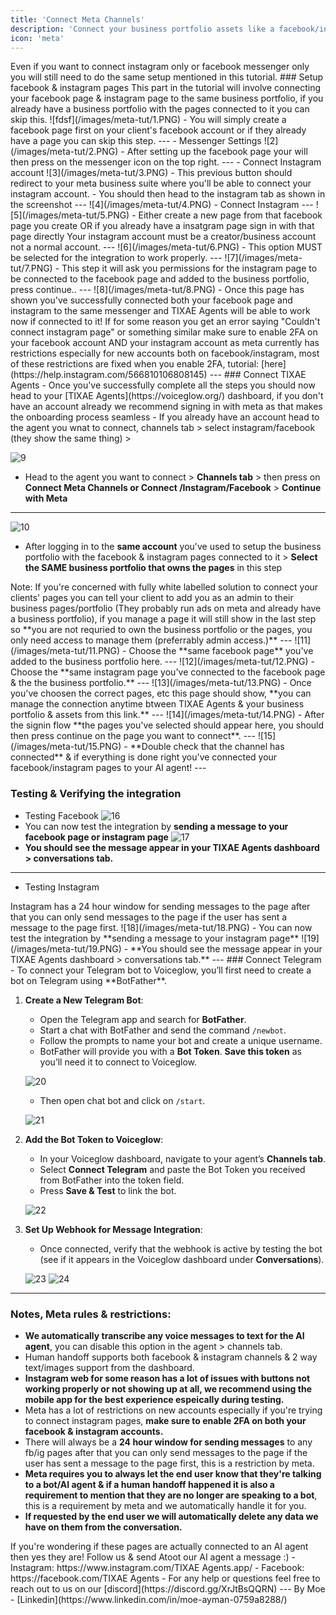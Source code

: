 ```yaml
---
title: 'Connect Meta Channels'
description: 'Connect your business portfolio assets like a facebook/instagram business pages to your AI agent.'
icon: 'meta'
---
```


<Warning>
  Even if you want to connect instagram only or facebook messenger only you will still need to do the same setup mentioned in this tutorial.
</Warning>
### Setup facebook & instagram pages
<Note>
  This part in the tutorial will involve connecting your facebook page & instagram page to the same business portfolio, if you already have a business portfolio with the pages connected to it you can skip this.
</Note>
![fdsf](/images/meta-tut/1.PNG)
- You will simply create a facebook page first on your client's facebook account or if they already have a page you can skip this step.
---
- Messenger Settings
![2](/images/meta-tut/2.PNG)
- After setting up the facebook page your will then press on the messenger icon on the top right.
---
- Connect Instagram account
![3](/images/meta-tut/3.PNG)
- This previous button should redirect to your meta business suite where you'll be able to connect your instagram account.
- You should then head to the instagram tab as shown in the screenshot
---
![4](/images/meta-tut/4.PNG)
- Connect Instagram
---
![5](/images/meta-tut/5.PNG)
- Either create a new page from that facebook page you create OR if you already have a insatgram page sign in with that page directly
<Warning>
  Your instagram account must be a creator/business account not a normal account.
</Warning>
---
![6](/images/meta-tut/6.PNG)
- This option MUST be selected for the integration to work properly.
---
![7](/images/meta-tut/7.PNG)
- This step it will ask you permissions for the instagram page to be connected to the facebook page and added to the business portfolio, press continue..
---
![8](/images/meta-tut/8.PNG)
- Once this page has shown you've successfully connected both your facebook page and instagram to the same messenger and TIXAE Agents will be able to work now if connected to it!
<Warning>
If for some reason you get an error saying "Couldn't connect instagram page" or something similar make sure to enable 2FA on your facebook account AND your instagram account as meta currently has restrictions especially for new accounts both on facebook/instagram, most of these restrictions are fixed when you enable 2FA, tutorial: [here](https://help.instagram.com/566810106808145)
</Warning>
---
### Connect TIXAE Agents
- Once you've successfully complete all the steps you should now head to your [TIXAE Agents](https://voiceglow.org/) dashboard, if you don't have an account already we recommend signing in with meta as that makes the onboarding process seamless
- If you already have an account head to the agent you wnat to connect, channels tab > select instagram/facebook (they show the same thing) >

![9](/images/meta-tut/9.PNG)
- Head to the agent you want to connect > **Channels tab** > then press on <strong>Connect Meta Channels or Connect /Instagram/Facebook</strong> > **Continue with Meta**
---
![10](/images/meta-tut/10.PNG)
- After logging in to the **same account** you've used to setup the business portfolio with the facebook & instagram pages connected to it > **Select the SAME business portfolio that owns the pages** in this step
<Note>
Note: If you're concerned with fully white labelled solution to connect your clients' pages you can tell your client to add you as an admin to their business pages/portfolio (They probably run ads on meta and already have a business portfolio), if you manage a page it will still show in the last step so **you are not requried to own the business portfolio or the pages, you only need access to manage them (preferrably admin access.)**
</Note>
---
![11](/images/meta-tut/11.PNG)
- Choose the **same facebook page** you've added to the business portfolio here.
---
![12](/images/meta-tut/12.PNG)
- Choose the **same instagram page you've connected to the facebook page & the the business portfolio.**
---
![13](/images/meta-tut/13.PNG)
- Once you've choosen the correct pages, etc this page should show, **you can manage the connection anytime btween TIXAE Agents & your business portfolio & assets from this link.**
---
![14](/images/meta-tut/14.PNG)
- After the signin flow **the pages you've selected should appear here, you should then press continue on the page you want to connect**.
---
![15](/images/meta-tut/15.PNG)
- **Double check that the channel has connected** & if everything is done right you've connected your facebook/instagram pages to your AI agent!
---

### Testing & Verifying the integration
- Testing Facebook
![16](/images/meta-tut/16.PNG)
- You can now test the integration by **sending a message to your facebook page or instagram page**
![17](/images/meta-tut/17.PNG)
- **You should see the message appear in your TIXAE Agents dashboard > conversations tab.**
---
- Testing Instagram
<Warning>
  Instagram has a 24 hour window for sending messages to the page after that you can only send messages to the page if the user has sent a message to the page first.
</Warning>
![18](/images/meta-tut/18.PNG)
- You can now test the integration by **sending a message to your instagram page**
![19](/images/meta-tut/19.PNG)
- **You should see the message appear in your TIXAE Agents dashboard > conversations tab.**
---
### Connect Telegram
- To connect your Telegram bot to Voiceglow, you’ll first need to create a bot on Telegram using **BotFather**.

1. **Create a New Telegram Bot**:
   - Open the Telegram app and search for **BotFather**.
   - Start a chat with BotFather and send the command `/newbot`.
   - Follow the prompts to name your bot and create a unique username.
   - BotFather will provide you with a **Bot Token**. **Save this token** as you’ll need it to connect to Voiceglow.

    ![20](/images/meta-tut/20.PNG)

    - Then open chat bot and click on `/start`.
    
     ![21](/images/meta-tut/21.PNG)


2. **Add the Bot Token to Voiceglow**:
   - In your Voiceglow dashboard, navigate to your agent’s **Channels tab**.
   - Select **Connect Telegram** and paste the Bot Token you received from BotFather into the token field.
   - Press **Save & Test** to link the bot.

    ![22](/images/meta-tut/22.PNG)

3. **Set Up Webhook for Message Integration**:
   - Once connected, verify that the webhook is active by testing the bot (see if it appears in the Voiceglow dashboard under **Conversations**).

    ![23](/images/meta-tut/23.PNG)
    ![24](/images/meta-tut/24.PNG)
    
---
### Notes, Meta rules & restrictions:
- **We automatically transcribe any voice messages to text for the AI agent**, you can disable this option in the agent > channels tab.
- Human handoff supports both facebook & instagram channels & 2 way text/images support from the dashboard.
- **Instagram web for some reason has a lot of issues with buttons not working properly or not showing up at all, we recommend using the mobile app for the best experience espeically during testing.**
- Meta has a lot of restrictions on new accounts especially if you're trying to connect instagram pages, **make sure to enable 2FA on both your facebook & instagram accounts.**
- There will always be a **24 hour window for sending messages** to any fb/ig pages after that you can only send messages to the page if the user has sent a message to the page first, this is a restriction by meta.
- **Meta requires you to always let the end user know that they're talking to a bot/AI agent & if a human handoff happened it is also a requirement to mention that they are no longer are speaking to a bot**, this is a requirement by meta and we automatically handle it for you.
- **If requested by the end user we will automatically delete any data we have on them from the conversation.**

<Note>
If you're wondering if these pages are actually connected to an AI agent then yes they are!
</Note>
Follow us & send Atoot our AI agent a message :)
- Instagram: https://www.instagram.com/TIXAE Agents.app/
- Facebook: https://facebook.com/TIXAE Agents
- For any help or questions feel free to reach out to us on our [discord](https://discord.gg/XrJtBsQQRN)
---
By Moe - [Linkedin](https://www.linkedin.com/in/moe-ayman-0759a8288/)
